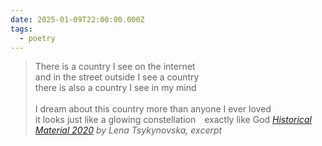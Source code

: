 ```yaml
---
date: 2025-01-09T22:00:00.000Z
tags:
  - poetry
---
```

> There is a country I see on the internet<br/>
> and in the street outside I see a country<br/>
> there is also a country I see in my mind<br/><br/>
> I dream about this country more than anyone I ever loved<br/>
> it looks just like a glowing constellation&emsp;exactly like God
> <cite><i>[Historical Material 2020](https://poems.com/poem/historical-material-2020/)</i> by Lena Tsykynovska, excerpt</cite>
